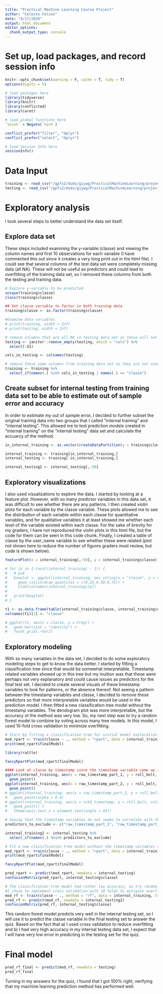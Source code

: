```yaml
---
title: "Practical Machine Learning Course Project"
author: "Celeste Falcon"
date: "4/17/2020"
output: html_document
editor_options: 
  chunk_output_type: console
---
```


# Set up, load packages, and record session info
```r
knitr::opts_chunk$set(warning = F, cache = T, tidy = T)
options(digits = 5)
```

```r
# load packages here
library(tidyverse)
library(knitr)
library(conflicted)
library(caret)

# load global functions here
`%nin%` = Negate(`%in%`)

conflict_prefer("filter", "dplyr")
conflict_prefer("select", "dplyr")
```

```r
# load Session Info here
sessionInfo()
```

# Data Input

```r
training <- read_csv("/gpfs2/duds/giywg/PracticalMachineLearning/project/pml-training.csv")
testing <- read_csv("/gpfs2/duds/giywg/PracticalMachineLearning/project/pml-testing.csv")
```

# Exploratory analysis
I took several steps to better understand the data set itself. 

## Explore data set
These steps included examining the y-variable (classe) and viewing the column names and first 10 observations for each variable (I have commented this out since it creates a very long print out in the html file). I could see that several columns of the test data set were completely missing data (all NA). These will not be useful as predictors and could lead to overfitting of the training data set, so I removed these columns from both the testing and training data.
```r
# Explore y-variable to be predicted
unique(training$classe)
class(training$classe)

## Set classe variable to factor in both training data
training$classe <- as.factor(training$classe)

#Examine data variables
# print(training, width = Inf)
# print(testing, width = Inf)

# remove columns that are all NA in testing data set as these will not be useful as predictors and could lead to overfitting in training data set
testing <- janitor::remove_empty(testing, which = "cols") %>% 
  select(-X1)

cols_in_testing <- colnames(testing)

# remove those same columns from training data set so they are not used to create prediction function
training <- training %>% 
  select_if(names(.) %in% cols_in_testing | names(.) == "classe")

```

## Create subset for internal testing from training data set to be able to estimate out of sample error and accuracy
In order to estimate my out of sample error, I decided to further subset the original training data into two groups that I called "internal training" and "internal testing". This allowed me to test prediction models created in "internal training" on the "internal testing" data set and calculate the accuarcy of the method. 
```r
in_internal_training <- as.vector(createDataPartition(y = training$classe, p = .85, list = FALSE))

internal_training <- training[in_internal_training,]
internal_testing <- training[-in_internal_training,]

internal_testing2 <- internal_testing[,-59]

```

## Exploratory visualizations
I also used visualizations to explore the data. I started by looking at a feature plot. However, with so many predictor variables in this data set, it was difficult to see whether there are any patterns. I then created violin plots for each variable by the classe variable. These plots allowed me to see the distribution of each variable within each classe for quantitative variables, and for qualitative variables it at least showed me whether each level of the variable existed within each classe. For the sake of brevity for my graders, I have not reproduced the violin plots in this html file, but the code for them can be seen in this code chunk. Finally, I created a table of classe by the user_name variable to see whether these were related (plot not shown here to reduce the number of figures graders must review, but code is shown below).
```r
featurePlot(x = internal_training[,-59], y = internal_training$classe)

# for (p in 1:(ncol(internal_training) - 1)) {
#   # p=6
#   boxplot <- ggplot(internal_training, aes_string(x = "classe", y = colnames(internal_training)[p])) +
#     geom_violin(draw_quantiles = c(0.25,0.50,0.75)) +
#     ylab(colnames(internal_training)[p])
# 
#   print(boxplot)
# }

t1 <- as.data.frame(table(internal_training$classe, internal_training$user_name))
colnames(t1)[1] <- "classe"

# ggplot(t1, aes(x = classe, y = Freq)) +
#   geom_bar(stat = "identity") +
#   facet_grid(.~Var2)

```


## Exploratory modeling
With so many variables in the data set, I decided to do some exploratory modeling steps to get to know the data better. I started by fitting a classification tree since that would be somewhat interpretable. Timestamp related variables showed up in this tree but my inuition was that these were perhaps not very explanatory and could cause issues as predictors for the final test set. I decided to create several visuals of these timestamp variables to look for patterns, or the absence thereof. Not seeing a pattern between the timestamp variables and classe, I decided to remove these predictors so that more interpretable variables would be used in the prediction model.  I then fitted a new classification tree model without the timestamp variables. The dendogram plot was more interpretable, but the accuracy ot the method was very low.  So, my next step was to try a random forest model to combine by voting across many tree models. In this model, I used 10-fold cross validation to minimize overfitting.
```r

# Start by fitting a classification tree for initial model exploration since it is fairly interpretable
mod_rpart <- train(classe ~ ., method = "rpart", data = internal_training)
print(mod_rpart$finalModel)

library(rattle)

fancyRpartPlot(mod_rpart$finalModel)

#### Look at classe by timestamp since the timestamp variable come up in the first exploratory model but are difficult to interpret
ggplot(internal_training, aes(x = raw_timestamp_part_1, y = roll_belt, color = user_name)) +
  geom_point()
ggplot(internal_training, aes(x = raw_timestamp_part_2, y = roll_belt, color = user_name)) +
  geom_point()
# ggplot(internal_training, aes(x = raw_timestamp_part_2, y = roll_belt, color = classe)) +
#   geom_point(alpha = 0.4)
# ggplot(internal_training, aes(x = cvtd_timestamp, y = roll_belt, color = user_name)) +
#   geom_point() +
#   theme(axis.text.x = element_text(angle = 45))

# Seeing that the timestamp variables do not seems to correlate with the classe variable, remove these so that more interpretable variables are used in prediction
predictors_to_exclude <- c("raw_timestamp_part_1", "raw_timestamp_part_2", "cvtd_timestamp")

internal_training2 <- internal_testing %>% 
  select_if(names(.) %nin% predictors_to_exclude)

# Fit a new classification tree model without the timestamp variables as predictors, predict values in the internal testing set, and check accuracy value and confusion matrix
mod_rpart <- train(classe ~ ., method = "rpart", data = internal_training2)
print(mod_rpart$finalModel)

fancyRpartPlot(mod_rpart$finalModel)

pred_rpart <- predict(mod_rpart, newdata = internal_testing)
confusionMatrix(pred_rpart, internal_testing$classe)

# The classification tree model had rather low accuracy, so try random forest model which will combine by voting across many  tree models, predict values in the internal testing set, and check accuracy value and confusion matrix
#I chose to implement cross validation with 10 folds to mitigate overfitting in the training data thereby setting up for a better result in the testing data.
mod_rf <- train(classe ~ ., method = "rf", data = internal_training, trControl = trainControl(method = "cv", number = 10))
pred_rf <- predict(mod_rf, newdata = internal_testing2)
confusionMatrix(pred_rf, internal_testing$classe)

```

This random forest model predicts very well in the internal testing set, so I will use it to predict the classe variable in the final testing set to answer the quiz. Based on the fact that a) I used cross validation to reduce overfitting and b) I had very high accuracy in my internal testing data set, I expect that I will have very low error in predicting in the testing set for the quiz.

# Final model
```r
pred_rf_final <- predict(mod_rf, newdata = testing)
pred_rf_final
```

Turning in my answers for the quiz, I found that I got 100% right, verifying that my machine learning prediction method has performed well.
